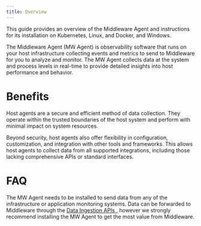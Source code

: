 ```yaml
---
title: Overview
---
```


This guide provides an overview of the Middleware Agent and instructions for its installation on Kubernetes, Linux, and Docker, and Windows.

The Middleware Agent (MW Agent) is observability software that runs on your host infrastructure collecting events and metrics to send to Middleware for you to analyze and monitor. The MW Agent collects data at the system and process levels in real-time to provide detailed insights into host performance and behavior. 

# Benefits
Host agents are a secure and efficient method of data collection. They operate within the trusted boundaries of the host system and perform with minimal impact on system resources.

Beyond security, host agents also offer flexibility in configuration, customization, and integration with other tools and frameworks. This allows host agents to collect data from all supported integrations, including those lacking comprehensive APIs or standard interfaces. 

# FAQ

<Accordion title="Is the MW Agent required?">
  The MW Agent needs to be installed to send data from any of the infrastructure or application monitoring systems. Data can be forwarded to Middleware through the <a href="https://docs.middleware.io/docs/data-ingestion-apis/opentelemetry-metrics"> Data Ingestion APIs </a>, however we strongly recommend installing the MW Agent to get the most value from Middleware.
</Accordion>
